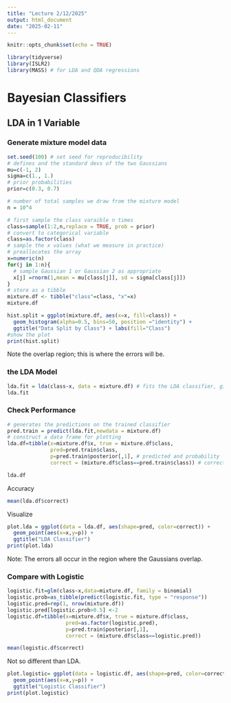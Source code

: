 ```yaml
---
title: "Lecture 2/12/2025"
output: html_document
date: "2025-02-11"
---
```


```r
knitr::opts_chunk$set(echo = TRUE)
```

```r
library(tidyverse)
library(ISLR2)
library(MASS) # for LDA and QDA regressions
```

# Bayesian Classifiers

## LDA in 1 Variable

### Generate mixture model data

```r
set.seed(100) # set seed for reproducibility
# defines and the standard devs of the two Gaussians
mu=c(-1, 2)
sigma=c(1., 1.)
# prior probabilities
prior=c(0.3, 0.7)

# number of total samples we draw from the mixture model
n = 10^4

# first sample the class varaible n times
class=sample(1:2,n,replace = TRUE, prob = prior)
# convert to categorical variable
class=as.factor(class)
# sample the x values (what we measure in practice)
# preallocates the array
x=numeric(n)
for(j in 1:n){
  # sample Gaussian 1 or Gaussian 2 as appropriate
  x[j] =rnorm(1,mean = mu[class[j]], sd = sigma[class[j]])
}
# store as a tibble
mixture.df <- tibble("class"=class, "x"=x)
mixture.df
```

```r
hist.split = ggplot(mixture.df, aes(x=x, fill=class)) + 
  geom_histogram(alpha=0.5, bins=50, position ="identity") + 
  ggtitle("Data Split by Class") + labs(fill="Class")
#show the plot 
print(hist.split)
```

Note the overlap region; this is where the errors will be.

### the LDA Model

```r
lda.fit = lda(class~x, data = mixture.df) # fits the LDA classifier, given the data, and the model class ~ x
lda.fit
```

### Check Performance

```r
# generates the predictions on the trained classifier
pred.train = predict(lda.fit,newdata = mixture.df)
# construct a data frame for plotting
lda.df=tibble(x=mixture.df$x, true = mixture.df$class, 
              pred=pred.train$class, 
              p=pred.train$posterior[,1], # predicted and probability
              correct = (mixture.df$class==pred.train$class)) # correct or not

```

```r
lda.df
```

Accuracy

```r
mean(lda.df$correct)
```

Visualize

```r
plot.lda = ggplot(data = lda.df, aes(shape=pred, color=correct)) + 
  geom_point(aes(x=x,y=p)) + 
  ggtitle("LDA Classifier")
print(plot.lda)
```

Note: The errors all occur in the region where the Gaussians overlap.

### Compare with Logistic

```r
logistic.fit=glm(class~x,data=mixture.df, family = binomial)
logistic.prob=as_tibble(predict(logistic.fit, type = "response"))
logistic.pred=rep(1, nrow(mixture.df))
logistic.pred[logistic.prob>0.5] <-2
logistic.df=tibble(x=mixture.df$x, true = mixture.df$class,
                   pred=as.factor(logistic.pred), 
                   p=pred.train$posterior[,1],
                   correct = (mixture.df$class==logistic.pred))
```

```r
mean(logistic.df$correct)
```

Not so different than LDA.

```r
plot.logistic= ggplot(data = logistic.df, aes(shape=pred, color=correct)) +
  geom_point(aes(x=x,y=p)) + 
  ggtitle("Logistic Classifier")
print(plot.logistic)

```
